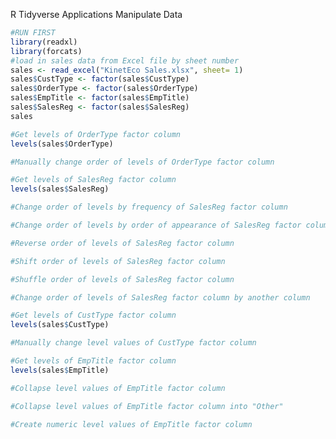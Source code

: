 R Tidyverse Applications
Manipulate Data

```r
#RUN FIRST
library(readxl)
library(forcats)
#load in sales data from Excel file by sheet number
sales <- read_excel("KinetEco Sales.xlsx", sheet= 1)
sales$CustType <- factor(sales$CustType)
sales$OrderType <- factor(sales$OrderType)
sales$EmpTitle <- factor(sales$EmpTitle)
sales$SalesReg <- factor(sales$SalesReg)
sales
```

```r
#Get levels of OrderType factor column
levels(sales$OrderType)
```

```r
#Manually change order of levels of OrderType factor column

```

```r
#Get levels of SalesReg factor column
levels(sales$SalesReg)
```

```r
#Change order of levels by frequency of SalesReg factor column

```

```r
#Change order of levels by order of appearance of SalesReg factor column

```

```r
#Reverse order of levels of SalesReg factor column

```

```r
#Shift order of levels of SalesReg factor column

```

```r
#Shuffle order of levels of SalesReg factor column

```

```r
#Change order of levels of SalesReg factor column by another column

```

```r
#Get levels of CustType factor column
levels(sales$CustType)
```

```r
#Manually change level values of CustType factor column

```

```r
#Get levels of EmpTitle factor column
levels(sales$EmpTitle)
```

```r
#Collapse level values of EmpTitle factor column

```

```r
#Collapse level values of EmpTitle factor column into "Other"

```

```r
#Create numeric level values of EmpTitle factor column

```

